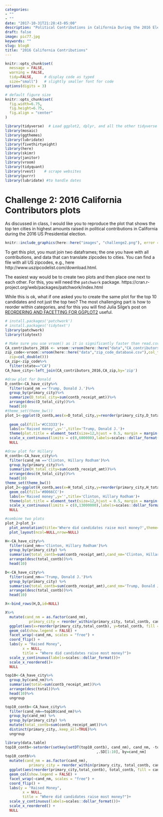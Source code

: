 ```yaml
---
categories:
- ""
- ""
date: "2017-10-31T21:28:43-05:00"
description: "Political Contributions in California During the 2016 Election"
draft: false
image: pic77.jpg
keywords: ""
slug: blog8
title: "2016 California Contributions"
---
```





```r
knitr::opts_chunk$set(
  message = FALSE, 
  warning = FALSE, 
  tidy=FALSE,     # display code as typed
  size="small")   # slightly smaller font for code
options(digits = 3)

# default figure size
knitr::opts_chunk$set(
  fig.width=6.75, 
  fig.height=6.75,
  fig.align = "center"
)
```


```r
library(tidyverse)  # Load ggplot2, dplyr, and all the other tidyverse packages
library(mosaic)
library(ggthemes)
library(lubridate)
library(fivethirtyeight)
library(here)
library(skimr)
library(janitor)
library(vroom)
library(tidyquant)
library(rvest)    # scrape websites
library(purrr)  
library(lubridate) #to handle dates
```





# Challenge 2: 2016 California Contributors plots

As discussed in class, I would like you to reproduce the plot that shows the top ten cities in highest amounts raised in political contributions in California during the 2016 US Presidential election.



```r
knitr::include_graphics(here::here("images", "challenge2.png"), error = FALSE)
```


To get this plot, you must join two dataframes; the one you have with all contributions, and data that can translate zipcodes to cities.
You can find a file with all US zipcodes, e.g., here http://www.uszipcodelist.com/download.html. 

The easiest way would be to create two plots and then place one next to each other. For this, you will need the `patchwork` package.
https://cran.r-project.org/web/packages/patchwork/index.html

While this is ok, what if one asked you to create the same plot for the top 10 candidates and not just the top two? The most challenging part is how to reorder within categories, and for this you will find Julia Silge's post on [REORDERING AND FACETTING FOR GGPLOT2](https://juliasilge.com/blog/reorder-within/) useful.



```r
# install.packages('patchwork')
# install.packages('tidytext')
library(patchwork)
library(tidytext)
```



```r
# Make sure you use vroom() as it is significantly faster than read.csv()
CA_contributors_2016 <- vroom::vroom(here::here("data","CA_contributors_2016.csv"))
zip_code<-vroom::vroom(here::here("data","zip_code_database.csv"),col_types=cols(
  zip=col_double()))
CA_zip<-zip_code%>%
  filter(state=="CA")
CA_have_city<-left_join(CA_contributors_2016,CA_zip,by='zip')
```

```r
#draw plot for Donald
D_contb<-CA_have_city%>%
  filter(cand_nm =='Trump, Donald J.')%>%
  group_by(primary_city)%>%
  summarize(D_total_city=sum(contb_receipt_amt))%>%
  arrange(desc(D_total_city))%>%
  head(10)
#theme_set(theme_bw())
plot_1<-ggplot(D_contb,aes(x=D_total_city,y=reorder(primary_city,D_total_city)))+
  
  geom_col(fill='#CC3333')+
  labs(x='Raised money',y='',title='Trump, Donald J.')+
  theme(plot.title = element_text(size=12,hjust = 0.5, margin = margin(t = 5, b = 5)))+ 
  scale_x_continuous(limits = c(0,600000),labels=scales::dollar_format())+
  NULL

#draw plot for Hillary
H_contb<-CA_have_city%>%
  filter(cand_nm =='Clinton, Hillary Rodham')%>%
  group_by(primary_city)%>%
  summarize(H_total_city=sum(contb_receipt_amt))%>%
  arrange(desc(H_total_city))%>%
  head(10)
theme_set(theme_bw())
plot_2<-ggplot(H_contb,aes(x=H_total_city,y=reorder(primary_city,H_total_city)))+
  geom_col(fill='#0066CC')+
  labs(x='Raised money',y='',title='Clinton, Hillary Rodham')+
  theme(plot.title = element_text(size=12,hjust = 0.5, margin = margin(t = 5, b = 5)),legend.background = element_rect(fill='grey'))+
  scale_x_continuous(limits = c(0,13000000),labels=scales::dollar_format())+
  NULL

#combine two plots
plot_2+plot_1+
  plot_annotation(title='Where did candidates raise most money?',theme=theme(plot.title = element_text(size = 12)))+
  plot_layout(ncol=NULL,nrow=NULL)
```

```r
H<-CA_have_city%>%
  filter(cand_nm=='Clinton, Hillary Rodham')%>%
  group_by(primary_city) %>%
  summarise(total_contb=sum(contb_receipt_amt),cand_nm='Clinton, Hillary Rodham')%>%
  arrange(desc(total_contb))%>%
  head(10)

D<-CA_have_city%>%
  filter(cand_nm=='Trump, Donald J.')%>%
  group_by(primary_city) %>%
  summarise(total_contb=sum(contb_receipt_amt),cand_nm='Trump, Donald J.')%>%
  arrange(desc(total_contb))%>%
  head(10)

X<-bind_rows(H,D,id=NULL)

X%>%
  mutate(cand_nm = as.factor(cand_nm),
           primary_city = reorder_within(primary_city, total_contb, cand_nm)) %>%
  ggplot(aes(x=reorder(primary_city,total_contb), y=total_contb, fill = cand_nm)) +
  geom_col(show.legend = FALSE) +
  facet_wrap(~cand_nm, scales = "free") +
  coord_flip() +
  labs(y = "Raised Money",
        x = NULL,
        title = "Where did candidates raise most money?")+
  scale_y_continuous(labels=scales::dollar_format())+
  scale_x_reordered()+
  NULL
```

```r
top10<-CA_have_city%>%
  group_by(cand_nm)%>%
  summarise(total=sum(contb_receipt_amt))%>%
  arrange(desc(total))%>%
  head(10)%>%
  ungroup

top10_contb<-CA_have_city%>%
  filter(cand_nm==top10$cand_nm)%>%
  group_by(cand_nm) %>%
  group_by(primary_city) %>%
  mutate(total_contb=sum(contb_receipt_amt))%>%
  distinct(primary_city,.keep_all=TRUE)%>%
  ungroup

library(data.table)
top10_contb<-setorder(setkey(setDT(top10_contb), cand_nm), cand_nm, -total_contb)[
                                          ,.SD[1:10], by=cand_nm]
top10_contb%>%
  mutate(cand_nm = as.factor(cand_nm),
           primary_city = reorder_within(primary_city, total_contb, cand_nm)) %>%
  ggplot(aes(reorder(primary_city,total_contb), total_contb, fill = cand_nm)) +
  geom_col(show.legend = FALSE) +
  facet_wrap(~cand_nm, scales = "free") +
  coord_flip() +
  labs(y = "Raised Money",
        x = NULL,
        title = "Where did candidates raise most money?")+
  scale_y_continuous(labels=scales::dollar_format())+
  scale_x_reordered() +
  NULL
```















